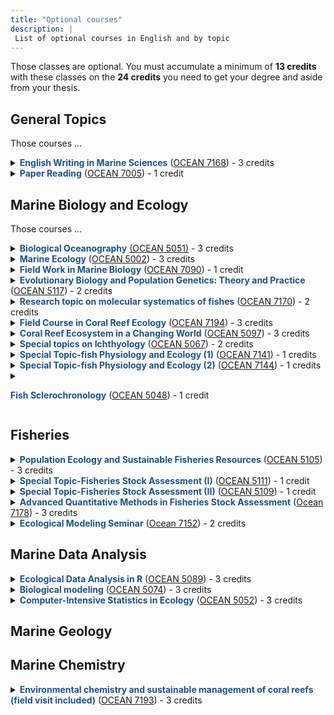 ```yaml
---
title: "Optional courses"
description: |
 List of optional courses in English and by topic
---
```


Those classes are optional. You must accumulate a minimum of **13 credits** with these classes on the **24 credits** you need to get your  degree and aside from your thesis.


## General Topics

Those courses ...


<details>
<summary><span style="color:#1D5287">**English Writing in Marine Sciences**</span> ([OCEAN 7168]()) - 3 credits</summary>
**Description**: this seminar course is designed to improve IONTU graduate students’ communication skills through writing in English. Students will utilize examples from the textbook, “Writing science: How to write papers that get cited and proposals that get funded” by Joshua Schimel. I will also share comments and revisions to scientific manuscripts that I collected over the years. The class starts by having students write a short Facebook post about their own research. Students will lean to expand their Facebook post into a one-page-long (800-850 words) article. Throughout the class, students will apply writing styles and techniques to edit their article, including ways to condense their article to only 300-350 word long. Each student is also required to read and analyze four published scientific papers of their own choice: one from a specialist journal written by a leader recognized in their field and a good writer, one typical paper from a specialized journal, one review paper, and one article from Nature or Science. The course will also incorporate peer-review practices; students will learn to recognize strengths and weakness of other students’ writing and give constructive comments to help improve each other’s writing. This is exactly what scientists do routinely: we review and give constructive comments to other’s manuscripts and proposals to help the science community grow. Students who have already had writing projects (such as an abstract, manuscript, or dissertation) can also practice analyzing and editing these drafts. We will also invite a guest lecturer from NTU’s Department of Foreign Languages and Literature or from NTNU’s English Department to talk about common English mistakes made by Taiwanese students and ways to improve this.

**Instructor**: Huei-Ting (Tina) Lin

</details>


<details>
<summary><span style="color:#1D5287">**Paper Reading**</span> ([OCEAN 7005]()) - 1 credit</summary>
**Description**: the class aims to establish students' ability to read, understand, present, question, and discuss research topics by presenting a textbook chapter and scientific paper. Students are required to preparing abstracts and 35-minute presentations. We expect the presentations to go beyond the textbook contents or selected papers to acquire additional materials when necessary.

**Instructor**: Chih-Lin WEI, Hui-Yu WANG, Chih-Hao HSIEH; Chang-Feng DAI

</details>




## Marine Biology and Ecology

Those courses ...

<details>
<summary><span style="color:#1D5287">**Biological Oceanography**</span> <a href=".\syllabus\OCEAN5051.html"target="_blank"> (OCEAN 5051)</a> - 3 credits </summary>
**Description**: This is a course intended for undergraduate and graduate students with knowledge of basic ecology. The focus will be on OCEANOGRAPHY, with investigation on interactive biological, chemical, and physical processes in the ocean. The purposes are to give an overview of biological ocean science (a wide rather than deep view) and to provide basic information and training for graduate research. The discussion will range from physical effects on the biology to biological effects on biogeochemical cycling; the spatial scale will range from individual organisms (e.g. viscosity and turbulences on plankton feeding and nutrient uptake) to ecosystem (e.g. remote sensing and circulation modeling); the organism will range from virus to whales. 

**Instructor**: Chih-Hao HSIEH, Fuh-Kwo SHIAH 
</details>


<details>
<summary><span style="color:#1D5287">**Marine Ecology**</span> ([OCEAN 5002]()) - 3 credits</summary>
**Description**: This course offers a balanced, stimulating survey of marine ecology, introducing the key processes and systems from which the marine environment is formed, and the issues and challenges surrounding its future conservation. Students are expected to develop a broad understanding of various topics of marine ecology, be able to generate an in-depth review on a selected topic and give a presentation. The presentation topic and paper should be timely and include information from current SCIENTIFIC literature related to marine ecology. Students are encouraged to participate in the discussion on both lectures and presentations.

**Instructor**: Chih-Lin WEI
</details>


<details>
<summary><span style="color:#1D5287">**Field Work in Marine Biology**</span> ([OCEAN 7090]()) - 1 credit</summary>
**Description**: This course offers a balanced, stimulating survey of marine ecology, introducing the key processes and systems from which the marine environment is formed, and the issues and challenges surrounding its future conservation. Students are expected to develop a broad understanding of various topics of marine ecology, be able to generate an in-depth review on a selected topic and give a presentation. The presentation topic and paper should be timely and include information from current SCIENTIFIC literature related to marine ecology. Students are encouraged to participate in the discussion on both lectures and presentations.

**Instructor**: Chih-Lin WEI, Jen-Chieh SHIAO, Chang-Feng DAI
</details>


<details>
<summary><span style="color:#1D5287">**Evolutionary Biology and Population Genetics: Theory and Practice**</span> ([OCEAN 5117]()) - 2 credits</summary>
**Description**: This is a basic and practical course intended for senior undergraduate and graduate students with already strong knowledge in basic biology. Students who are interested in any fields in biology are all welcome, because all of the biological phenomena are the product of the evolution. We will learn basic but important mathematical methods for analyzing evolutionary dynamics in biological systems. The course is designed for hand-on work with the empirical data. We will also use well-developed software but we do not need skills in computer programming for our practical work.

Major topics include: 

1. Basics in evolution 
2. Neutral evolution and natural selection 
3. Classical and modern population genetics
4. Phylogeography

**Instructor**: Wei-Jen CHEN 
</details>


<details>
<summary><span style="color:#1D5287">**Research topic on molecular systematics of fishes**</span> ([OCEAN 7170]()) - 2 credits</summary>
**Description**: The goal of systematic studies is to provide a meaningful interpretation of biodiversity and a comprehensive understating of mechanisms of evolution within the phylogenetic framework of the studying organisms. In this course, we will focus on the ray-finned fishes (especially those ones from marine habitats) that is the most diverse group of vertebrates and represents a source of valuable information for comparative biology as well as for medical science, yet many questions on their systematics (e.g., classification, taxonomy, evolution, biogeography, etc.) are still unanswered. To answer the questions, the molecular phylogenetic approach should primarily be used. The students involved in this course will learn how to use the molecular genetic data to conduct a research work for this perspective. Each student will be assigned for a work of a selected marine fish group and will be expected to write a manuscript about his/her conducted research that is publishable in a scientific journal. 

**Instructor**: Wei-Jen CHEN 
</details>





<details>
<summary><span style="color:#1D5287">**Field Course in Coral Reef Ecology**</span> ([OCEAN 7194]()) - 3 credits</summary>
**Description**: this course is designed to provide the student with a solid foundation in ecological concepts, techniques and experimental design in field research as applied to coral reef ecosystems. It consists of a one-week field-based research at a marine research station in Taiwan. To have attended Ocean 5097 is strongly recommended before joining this course. Alternatively, solid knowledge of coral reefs and the environmental challenges they are currently facing is requested. The course will begin with a general introduction of the coral reefs and how they are influenced by global and local factors. It will quickly narrow down to the context of Taiwan by introducing the local context: known diversity, past disturbances, and on-going research. The major reef biota will be discussed in terms of their ecological requirements, roles on the reef and their overall impact. Methods in ecological monitoring and sampling will be discussed and applied on the field and will serve as a baseline for a future long-term ecological assessment. Data analysis will consist of examining and comparing structure of benthic assemblages among sites and depths (basic knowledge of R software is recommended). Students are asked to provide a poster (electronic format) summarizing their work a maximum of one month after the last day on the field. 

**Instructor**: Vianney DENIS
</details>

<details>
<summary><span style="color:#1D5287">**Coral Reef Ecosystem in a Changing World**</span> ([OCEAN 5097]()) - 3 credits</summary>
**Description**: The rapid decline of coral reefs around the world motivates research to better understand how this complex ecosystem will respond to future environmental changes. This course will review current knowledge on reef organisms and coral reef ecosystem, and will study the factors responsible for reef degradation. The basic elements to assess resilience of this ecosystem will be introduced. The students will learn how the knowledge and skills obtained through the lectures and practice work can be used for the management and the conservation of this fragile ecosystem.

**Instructor**: Vianney DENIS
</details>

<details>
<summary><span style="color:#1D5287">**Special topics on Ichthyology**</span> ([OCEAN 5067]()) - 2 credits</summary>
**Description**: This course provides advanced information on fishes. The contents incorporate the latest advances in the biology of fishes, mainly covering taxonomy, physiology, biogeography, ecology, behavior and conservation of fishes.

**Instructor**: Jen-Chieh SHIAO
</details>

<details>
<summary><span style="color:#1D5287">**Special Topic-fish Physiology and Ecology (1)**</span> ([OCEAN 7141]()) - 1 credits</summary>
**Description**: In this course, students are requested to read the scientific papers related to fish physiology and ecology and brief present the paper contents. Other students are requested to join the discussion based on the paper presented by the students.

**Instructor**: Jen-Chieh SHIAO
</details>

<details>
<summary><span style="color:#1D5287">**Special Topic-fish Physiology and Ecology (2)**</span> ([OCEAN 7144]()) - 1 credits</summary>
**Description**: In this course, students are requested to read the scientific papers related to fish physiology and ecology and brief present the paper contents. Other students are requested to join the discussion based on the paper presented by the students.

**Instructor**: Jen-Chieh SHIAO
</details>

<details>
<summary><span style="color:#1D5287">**Fish Sclerochronology**</span> ([OCEAN 5048]()) - 1 credit

</summary>
**Description**: Students taking this course will learn the knowledge of fish hard structure and their application in age, growth, life history and the basic concepts of aged based fishery stock assessments.

**Instructor**: Jen-Chieh SHIAO
</details>

## Fisheries

<details>
<summary><span style="color:#1D5287">**Population Ecology and Sustainable Fisheries Resources**</span> ([OCEAN 5105]()) - 3 credits</summary>
**Description**: Understanding dynamics and fluctuations of natural fish populations requires a diverse set of skills. Through this course students will learn knowledge of fish biology and field and quantitative methodologies for exploring population dynamics of both freshwater and marine fishes. In addition, students will broaden understanding of fisheries and natural resource management (through lectures and text book readings), practice and develop critical thinking skills (through in-class discussions and a group presentation), and learn how to read and interpret the scientific literature in fish ecology and fisheries science (through discussing the primary literature). Ultimately, this course will provide knowledge and training on formulating research questions and tackling problems in management of fisheries and other natural resources in a changing world. 
 
**Instructor**: Hui-Yu WANG; Yi-Jay CHANG
</details>


<details>
<summary><span style="color:#1D5287">**Special Topic-Fisheries Stock Assessment (I)**</span> ([OCEAN 5111]()) - 1 credit</summary>
**Description**: These two courses (one for each semester) were designed for graduate students to keep up to date with the latest research topics and developments in fisheries stock
assessment. The course materials are mainly based on published papers in international journals. For example, papers related to fish population dynamics, stock assessment, fishery management, statistical models, and computer simulations are the primary topics of this course. Selected students give a weekly PowerPoint presentation of a paper and lead a group discussion with the professor and other students.
 
**Instructor**: Yi-Jay CHANG
</details>

<details>
<summary><span style="color:#1D5287">**Special Topic-Fisheries Stock Assessment (II)**</span> ([OCEAN 5109]()) - 1 credit</summary>
**Description**: These two courses (one for each semester) were designed for graduate students to keep up to date with the latest research topics and developments in fisheries stock
assessment. The course materials are mainly based on published papers in international journals. For example, papers related to fish population dynamics, stock assessment, fishery management, statistical models, and computer simulations are the primary topics of this course. Selected students give a weekly PowerPoint presentation of a paper and lead a group discussion with the professor and other students.
 
**Instructor**: Yi-Jay CHANG
</details>


<details>
<summary><span style="color:#1D5287">**Advanced Quantitative Methods in Fisheries Stock Assessment**</span> ([Ocean 7178]()) - 3 credits</summary>

**Description**: This course introduces advanced quantitative methods in fisheries stock assessment, including decision analysis to evaluate alternative management actions, Bayesian state-space modelling, meta-analysis, and integrated analysis. The course draws examples from real fisheries in the world and provides student broad experience with various fishery data and fish biology. The goals of this course are to train the students to be familiar with methods in fish population dynamics and stock assessment and proficient in parameter estimation, as well as the uncertainty, of an exploited fish population, and evaluation of harvest restrictions for fisheries management problems by using various computer programs and tools.
 
**Instructor**: Yi-Jay CHANG
</details>


<details>
<summary><span style="color:#1D5287">**Ecological Modeling Seminar**</span> ([Ocean 7152]()) - 2 credits</summary>

**Description**: A seminar course for presenting and discussing about research in ecology and quantitative analysis. Students are required to give 2 presentations and participate discussion in English.
 
**Instructor**: Hui-Yu WANG; Chih-Hao HSIEH
</details>


## Marine Data Analysis

<details>
<summary><span style="color:#1D5287">**Ecological Data Analysis in R**</span> ([OCEAN 5089]()) - 3 credits</summary>
**Description**: this course is designed to teach the use of a programming language for the analysis of ecological data. The course will introduce the basics of R language, and will go through topics such as data manipulation, exploration and visualization. It will then present common approaches for data analysis introducing frequent statistical tests, linear models, clustering and ordination approaches applying to multivariate data. This course mainly targets students without prior understanding of R language and who want to get familiar with this free & open-source software environment. Students will also be introduced to GitHub and Rmarkdown that further improve the use of R. Students will require a laptop for sessions. Schedule is subject to changes according to student progress.

**Instructor**: Vianney DENIS
</details>

<details>
<summary><span style="color:#1D5287">**Biological modeling**</span> ([OCEAN 5074]()) - 3 credits</summary>
**Description**: The course material is designed to be interdisciplinary, integrating biology, ecology, mathematics and environmental sciences. While the main course material is based on classic ecological modeling textbooks and articles, these analytic methods are applicable to multi-faceted research questions. The material builds from a single population and then extends to the ecosystem level, including species interaction, climate changes and disease as well as molecules interactions within cells. Regular modeling exercises are required (1 unit as practice). After equipped with modeling skills, students have to develop their own research questions and use modeling and data mining approaches to solve their questions. Instructors will guide students through the question-solving processes.

**Instructor**: Chih-hao HSIEH;  Hui-Yu WANG
</details>


<details>
<summary><span style="color:#1D5287">**Computer-Intensive Statistics in Ecology**</span> ([OCEAN 5052]()) - 3 credits</summary>
**Description**: This is an advanced course intended for senior undergraduate and graduate students with knowledge of basic statistics including random variables, analysis of variance, regression analysis, and rank-based non-parametric statistics. We will discuss several computer-intensive statistical methods. We will discuss the theory, assumption, and application of these methods in ecological problems. The course is designed for hand-on work. Students need to get familiar with at least one computer language to do the statistics. Most of work can be done with MatLab, but any other programming language will do equally well. Sometimes, we will use well-developed software when the computation is too complicated and beyond the basic level. There will be dedicated time every week for students to present their works and to discuss the application of these methods on real world problems.

**Instructor**: Chih-hao HSIEH; Yi-Jay CHANG
</details>


## Marine Geology 

## Marine Chemistry 


<details>
<summary><span style="color:#1D5287">**Environmental chemistry and sustainable management of coral reefs (field visit included)**</span> ([OCEAN 7193]()) - 3 credits</summary>
**Description**: This advanced course is designed to train graduate students and advanced undergraduate students to obtain knowledge about environmental chemistry, focusing on coral reef environmental chemistry. The students will become skillful to channel the most updated scientific research results with citizen scientists, e.g. residential volunteers. Through this course, we will search through the literature and to identify key parameters for coral reef environmental monitoring. Students will help to analyze samples collected by our collaborating citizen scientists, to interpret the data based on literature information, and to present the results to citizen scientists at the beach site at the end of the semester.

**Instructor**: Huei-Ting (Tina) Lin

## Ocean Physics


